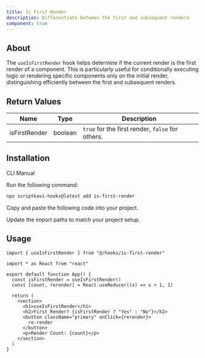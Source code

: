 ```yaml
---
title: Is First Render
description: Differentiate between the first and subsequent renders
component: true
---
```


## About

The `useIsFirstRender` hook helps determine if the current render is the first render of a component. This is particularly useful for conditionally executing logic or rendering specific components only on the initial render, distinguishing efficiently between the first and subsequent renders.

## Return Values

| Name          | Type    | Description                                      |
| ------------- | ------- | ------------------------------------------------ |
| isFirstRender | boolean | `true` for the first render, `false` for others. |

## Installation

<Tabs defaultValue="cli">

<TabsList>
  <TabsTrigger value="cli">CLI</TabsTrigger>
  <TabsTrigger value="manual">Manual</TabsTrigger>
</TabsList>

<TabsContent value="cli">

<Steps>

<Step>Run the following command:</Step>

```bash
npx scriptkavi-hooks@latest add is-first-render
```

</Steps>

</TabsContent>

<TabsContent value="manual">

<Steps>

<Step>Copy and paste the following code into your project.</Step>

<ComponentSource name="is-first-render" />

<Step>Update the import paths to match your project setup.</Step>

</Steps>

</TabsContent>

</Tabs>

## Usage

```tsx
import { useIsFirstRender } from "@/hooks/is-first-render"
```

```tsx
import * as React from "react"

export default function App() {
  const isFirstRender = useIsFirstRender()
  const [count, rerender] = React.useReducer((x) => x + 1, 1)

  return (
    <section>
      <h1>useIsFirstRender</h1>
      <h2>First Render? {isFirstRender ? "Yes" : "No"}</h2>
      <button className="primary" onClick={rerender}>
        re-render
      </button>
      <p>Render Count: {count}</p>
    </section>
  )
}
```
